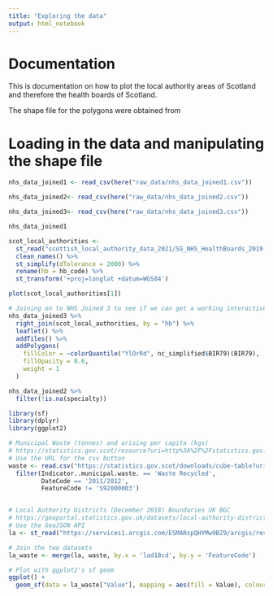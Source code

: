 ```yaml
---
title: "Exploring the data"
output: html_notebook
---
```


# Documentation

This is documentation on how to plot the local authority areas of Scotland and
therefore the health boards of Scotland.

The shape file for the polygons were obtained from 


# Loading in the data and manipulating the shape file

```r
nhs_data_joined1 <- read_csv(here("raw_data/nhs_data_joined1.csv"))

nhs_data_joined2<- read_csv(here("raw_data/nhs_data_joined2.csv"))

nhs_data_joined3<- read_csv(here("raw_data/nhs_data_joined3.csv"))
```

```r
nhs_data_joined1
```



```r
scot_local_authorities <- 
  st_read("scottish_local_authority_data_2021/SG_NHS_HealthBoards_2019.shp") %>% 
  clean_names() %>% 
  st_simplify(dTolerance = 2000) %>% 
  rename(hb = hb_code) %>% 
  st_transform('+proj=longlat +datum=WGS84')
```

```r
plot(scot_local_authorities[1])
```


```r
# Joining on to NHS Joined 3 to see if we can get a working interactive map
nhs_data_joined3 %>% 
  right_join(scot_local_authorities, by = "hb") %>% 
  leaflet() %>% 
  addTiles() %>% 
  addPolygons(
    fillColor = ~colorQuantile("YlOrRd", nc_simplified$BIR79)(BIR79),
    fillOpacity = 0.6,
    weight = 1
  )

nhs_data_joined2 %>% 
  filter(!is.na(specialty))
```




```r
library(sf)
library(dplyr)
library(ggplot2)

# Municipal Waste (tonnes) and arising per capita (kgs)
# https://statistics.gov.scot/resource?uri=http%3A%2F%2Fstatistics.gov.scot%2Fdata%2Fmunicipal-waste
# Use the URL for the csv button
waste <- read.csv("https://statistics.gov.scot/downloads/cube-table?uri=http%3A%2F%2Fstatistics.gov.scot%2Fdata%2Fmunicipal-waste") %>%
  filter(Indicator..municipal.waste. == 'Waste Recycled',
         DateCode == '2011/2012',
         FeatureCode != 'S92000003')


# Local Authority Districts (December 2018) Boundaries UK BGC
# https://geoportal.statistics.gov.uk/datasets/local-authority-districts-december-2018-boundaries-uk-bgc/geoservice?geometry=-33.064%2C49.415%2C26.438%2C58.428
# Use the GeoJSON API
la <- st_read("https://services1.arcgis.com/ESMARspQHYMw9BZ9/arcgis/rest/services/Local_Authority_Districts_December_2021_GB_BFC/FeatureServer/0/query?outFields=*&where=1%3D1&f=geojson")

# Join the two datasets
la_waste <- merge(la, waste, by.x = 'lad18cd', by.y = 'FeatureCode')

# Plot with ggplot2's sf geom
ggplot() +
  geom_sf(data = la_waste["Value"], mapping = aes(fill = Value), colour = "white")
```



